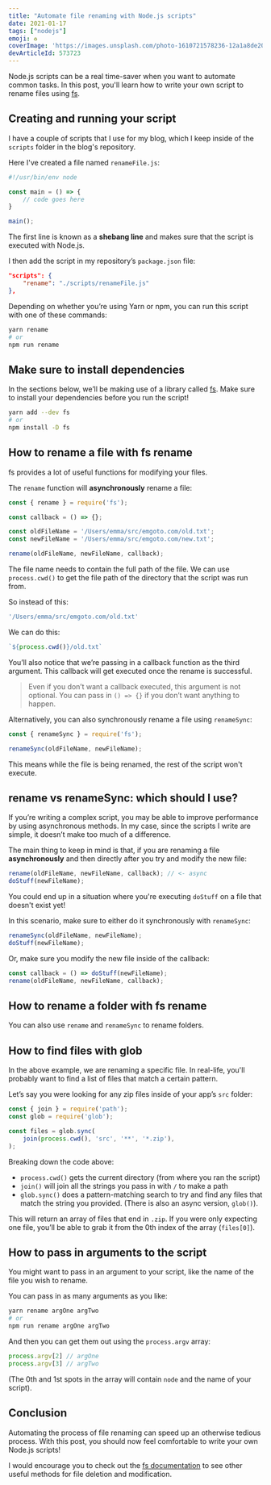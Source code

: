 ```yaml
---
title: "Automate file renaming with Node.js scripts"
date: 2021-01-17
tags: ["nodejs"]
emoji: ♻️
coverImage: 'https://images.unsplash.com/photo-1610721578236-12a1a8de20b4?ixid=MXwxMjA3fDB8MHxlZGl0b3JpYWwtZmVlZHwyOXx8fGVufDB8fHw%3D&ixlib=rb-1.2.1&auto=format&fit=crop&w=900&q=60'
devArticleId: 573723
---
```


Node.js scripts can be a real time-saver when you want to automate common tasks. In this post, you'll learn how to write your own script to rename files using [fs](https://nodejs.org/api/fs.html).

## Creating and running your script
I have a couple of scripts that I use for my blog, which I keep inside of the `scripts` folder in the blog's repository.

Here I've created a file named `renameFile.js`:

```js:title=scripts/renameFile.js
#!/usr/bin/env node

const main = () => {
    // code goes here
}

main();
```

The first line is known as a **shebang line** and makes sure that the script is executed with Node.js.

I then add the script in my repository’s `package.json` file:

```json:title=package.json
"scripts": {
    "rename": "./scripts/renameFile.js"
},
```

Depending on whether you’re using Yarn or npm, you can run this script with one of these commands: 

```bash
yarn rename
# or
npm run rename
```

## Make sure to install dependencies
In the sections below, we’ll be making use of a library called [fs](https://nodejs.org/api/fs.html). Make sure to install your dependencies before you run the script!

```bash
yarn add --dev fs
# or
npm install -D fs
```

## How to rename a file with fs rename
fs provides a lot of useful functions for modifying your files.

The `rename` function will **asynchronously** rename a file:

```js
const { rename } = require('fs');

const callback = () => {};

const oldFileName = '/Users/emma/src/emgoto.com/old.txt';
const newFileName = '/Users/emma/src/emgoto.com/new.txt';

rename(oldFileName, newFileName, callback);
```

The file name needs to contain the full path of the file. We can use `process.cwd()` to get the file path of the directory that the script was run from.

So instead of this:

```js
'/Users/emma/src/emgoto.com/old.txt'
```

We can do this:

```js
`${process.cwd()}/old.txt`
```

You’ll also notice that we’re passing in a callback function as the third argument. This callback will get executed once the rename is successful.

> Even if you don’t want a callback executed, this argument is not optional. You can pass in `() => {}` if you don’t want anything to happen.

Alternatively, you can also synchronously rename a file using `renameSync`:

```js
const { renameSync } = require('fs');

renameSync(oldFileName, newFileName);
```

This means while the file is being renamed, the rest of the script won't execute.

## rename vs renameSync: which should I use?

If you’re writing a complex script, you may be able to improve performance by using asynchronous methods. In my case, since the scripts I write are simple, it doesn’t make too much of a difference.

The main thing to keep in mind is that, if you are renaming a file **asynchronously** and then directly after you try and modify the new file:

```js
rename(oldFileName, newFileName, callback); // <- async
doStuff(newFileName);
```

You could end up in a situation where you're executing `doStuff` on a file that doesn't exist yet!

In this scenario, make sure to either do it synchronously with `renameSync`:

```js
renameSync(oldFileName, newFileName);
doStuff(newFileName);
```

Or, make sure you modify the new file inside of the callback:

```js
const callback = () => doStuff(newFileName);
rename(oldFileName, newFileName, callback);
```

## How to rename a folder with fs rename
You can also use `rename` and `renameSync` to rename folders.

## How to find files with glob
In the above example, we are renaming a specific file. In real-life, you'll probably want to find a list of files that match a certain pattern.

Let’s say you were looking for any zip files inside of your app’s `src` folder:

```js
const { join } = require('path');
const glob = require('glob');

const files = glob.sync(
    join(process.cwd(), 'src', '**', '*.zip'),
);
```

Breaking down the code above:
* `process.cwd()` gets the current directory (from where you ran the script)
* `join()` will join all the strings you pass in with `/` to make a path
* `glob.sync()` does a pattern-matching search to try and find any files that match the string you provided. (There is also an async version, `glob()`).

This will return an array of files that end in `.zip`. If you were only expecting one file, you’ll be able to grab it from the 0th index of the array (`files[0]`).

## How to pass in arguments to the script
You might want to pass in an argument to your script, like the name of the file you wish to rename.

You can pass in as many arguments as you like:

```bash
yarn rename argOne argTwo
# or
npm run rename argOne argTwo
```

And then you can get them out using the `process.argv` array: 

```js
process.argv[2] // argOne
process.argv[3] // argTwo
```

(The 0th and 1st spots in the array will contain `node` and the name of your script).

## Conclusion

Automating the process of file renaming can speed up an otherwise tedious process. With this post, you should now feel comfortable to write your own Node.js scripts!

I would encourage you to check out the [fs documentation](https://nodejs.org/api/fs.html) to see other useful methods for file deletion and modification.